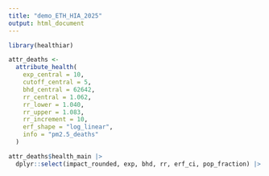 ```yaml
---
title: "demo_ETH_HIA_2025"
output: html_document
---
```

```r

library(healthiar)

attr_deaths <-
  attribute_health(
    exp_central = 10,
    cutoff_central = 5,
    bhd_central = 62642,
    rr_central = 1.062,
    rr_lower = 1.040,
    rr_upper = 1.083,
    rr_increment = 10,
    erf_shape = "log_linear",
    info = "pm2.5_deaths"
  )

attr_deaths$health_main |>
  dplyr::select(impact_rounded, exp, bhd, rr, erf_ci, pop_fraction) |>  print()

```
